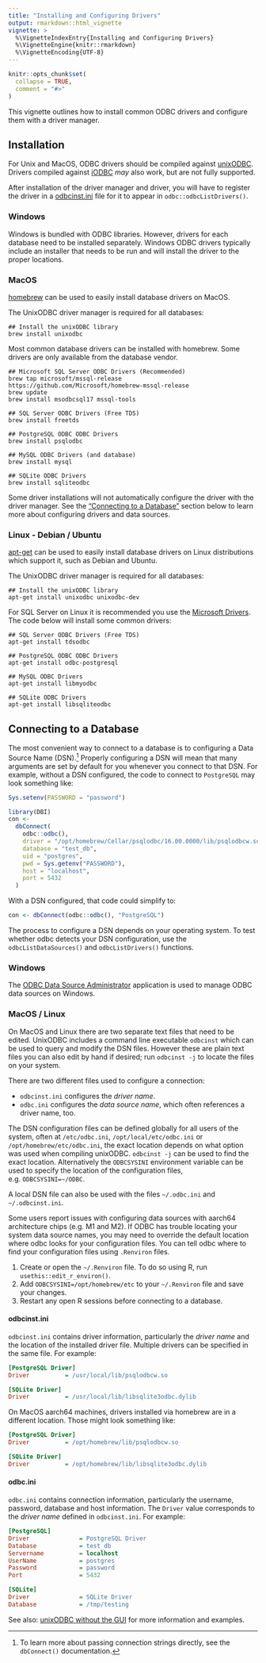 ```yaml
---
title: "Installing and Configuring Drivers"
output: rmarkdown::html_vignette
vignette: >
  %\VignetteIndexEntry{Installing and Configuring Drivers}
  %\VignetteEngine{knitr::rmarkdown}
  %\VignetteEncoding{UTF-8}
---
```


```r
knitr::opts_chunk$set(
  collapse = TRUE,
  comment = "#>"
)
```

This vignette outlines how to install common ODBC drivers and configure them with a driver manager.

## Installation

For Unix and MacOS, ODBC drivers should be compiled against [unixODBC](https://www.unixodbc.org/). Drivers compiled against [iODBC](https://www.iodbc.org/) _may_ also work, but are not fully supported.

After installation of the driver manager and driver, you will have to register the driver in a [odbcinst.ini](#dsn-configuration-files) file for it to appear in `odbc::odbcListDrivers()`.

### Windows

Windows is bundled with ODBC libraries. However, drivers for each database need to be installed separately. Windows ODBC drivers typically include an installer that needs to be run and will install the driver to the proper locations.

### MacOS

[homebrew](https://brew.sh/) can be used to easily install database drivers on MacOS.

The UnixODBC driver manager is required for all databases:

```shell
## Install the unixODBC library
brew install unixodbc
```

Most common database drivers can be installed with homebrew. Some drivers are only available from the database vendor.

```shell
## Microsoft SQL Server ODBC Drivers (Recommended)
brew tap microsoft/mssql-release https://github.com/Microsoft/homebrew-mssql-release
brew update
brew install msodbcsql17 mssql-tools

## SQL Server ODBC Drivers (Free TDS)
brew install freetds

## PostgreSQL ODBC ODBC Drivers
brew install psqlodbc

## MySQL ODBC Drivers (and database)
brew install mysql

## SQLite ODBC Drivers
brew install sqliteodbc
```

Some driver installations will not automatically configure the driver with the driver manager. See the ["Connecting to a Database"](#connecting) section below to learn more about configuring drivers and data sources.

### Linux - Debian / Ubuntu

[apt-get](https://wiki.debian.org/Apt) can be used to easily install database
drivers on Linux distributions which support it, such as Debian and Ubuntu.

The UnixODBC driver manager is required for all databases:

```shell
## Install the unixODBC library
apt-get install unixodbc unixodbc-dev
```

For SQL Server on Linux it is recommended you use the [Microsoft Drivers](https://learn.microsoft.com/en-us/sql/connect/odbc/linux-mac/installing-the-microsoft-odbc-driver-for-sql-server?view=sql-server-ver15#ubuntu18). The code below will install some common drivers:

```shell
## SQL Server ODBC Drivers (Free TDS)
apt-get install tdsodbc

## PostgreSQL ODBC ODBC Drivers
apt-get install odbc-postgresql

## MySQL ODBC Drivers
apt-get install libmyodbc

## SQLite ODBC Drivers
apt-get install libsqliteodbc
```

## Connecting to a Database {#connecting}

The most convenient way to connect to a database is to configuring a Data Source
Name (DSN).^[To learn more about passing connection strings directly, see the `dbConnect()` documentation.] Properly configuring a DSN will mean that many arguments are set by default for you whenever you connect to that DSN. For example, without a DSN configured, the code to connect to `PostgreSQL` may look something like:

```r
Sys.setenv(PASSWORD = "password")
```

```r
library(DBI)
con <- 
  dbConnect(
    odbc::odbc(),
    driver = "/opt/homebrew/Cellar/psqlodbc/16.00.0000/lib/psqlodbcw.so",
    database = "test_db",
    uid = "postgres",
    pwd = Sys.getenv("PASSWORD"),
    host = "localhost",
    port = 5432
  )
```

With a DSN configured, that code could simplify to:

```r
con <- dbConnect(odbc::odbc(), "PostgreSQL")
```

The process to configure a DSN depends on your operating system. 
To test whether odbc detects your DSN configuration, use the `odbcListDataSources()` and `odbcListDrivers()` functions.

### Windows

The [ODBC Data Source Administrator](https://learn.microsoft.com/en-us/sql/odbc/admin/odbc-data-source-administrator?view=sql-server-ver15) application is used to manage ODBC data sources on Windows.

### MacOS / Linux

On MacOS and Linux there are two separate text files that need to be edited. UnixODBC includes a command line executable `odbcinst` which can be used to query and modify the DSN files. However these are plain text files you can also edit by hand if desired; run `odbcinst -j` to locate the files on your system.

There are two different files used to configure a connection:

- `odbcinst.ini` configures the _driver name_.
- `odbc.ini` configures the _data source name_, which often references a driver name, too.

The DSN configuration files can be defined globally for all users of the
system, often at `/etc/odbc.ini`, `/opt/local/etc/odbc.ini` or `/opt/homebrew/etc/odbc.ini`, the exact location depends on what option was used when compiling unixODBC. `odbcinst -j` can be used to find the exact location. Alternatively the `ODBCSYSINI` environment variable can be used to specify the location of the configuration files, e.g. `ODBCSYSINI=~/ODBC`.

A local DSN file can also be used with the files `~/.odbc.ini` and `~/.odbcinst.ini`.

Some users report issues with configuring data sources with aarch64 architecture chips (e.g. M1 and M2). If ODBC has trouble locating your system data source names, you may need to override the default location where odbc looks for your configuration files. You can tell odbc where to find your configuration files using `.Renviron` files. 

1. Create or open the `~/.Renviron` file. To do so using R, run `usethis::edit_r_environ()`.
2. Add `ODBCSYSINI=/opt/homebrew/etc` to your `~/.Renviron` file and
   save your changes.
3. Restart any open R sessions before connecting to a database.

#### odbcinst.ini

`odbcinst.ini` contains driver information, particularly the _driver name_ and the location of the installed driver file. Multiple drivers can be specified in the same file. For example:

```ini
[PostgreSQL Driver]
Driver          = /usr/local/lib/psqlodbcw.so

[SQLite Driver]
Driver          = /usr/local/lib/libsqlite3odbc.dylib
```

On MacOS aarch64 machines, drivers installed via homebrew are in a different location. Those might look something like:

```ini
[PostgreSQL Driver]
Driver          = /opt/homebrew/lib/psqlodbcw.so

[SQLite Driver]
Driver          = /opt/homebrew/lib/libsqlite3odbc.dylib
```

#### odbc.ini

`odbc.ini` contains connection information, particularly the username, password, database and host information. The `Driver` value corresponds to the _driver name_ defined in `odbcinst.ini`. For example:

```ini
[PostgreSQL]
Driver              = PostgreSQL Driver
Database            = test_db
Servername          = localhost
UserName            = postgres
Password            = password
Port                = 5432

[SQLite]
Driver              = SQLite Driver
Database            = /tmp/testing
```

See also: [unixODBC without the GUI](https://www.unixodbc.org/odbcinst.html) for more information and examples.
